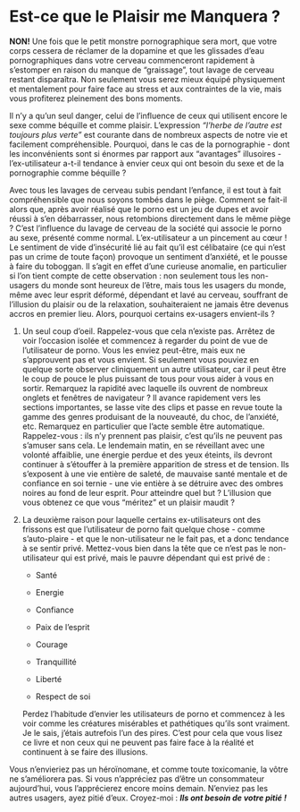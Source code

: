 # Est-ce que le Plaisir me Manquera ?

**NON!** Une fois que le petit monstre pornographique sera mort, que votre corps cessera de réclamer de la dopamine et que les glissades d'eau pornographiques dans votre cerveau commenceront rapidement à s'estomper en raison du manque de "graissage", tout lavage de cerveau restant disparaîtra. Non seulement vous serez mieux équipé physiquement et mentalement pour faire face au stress et aux contraintes de la vie, mais vous profiterez pleinement des bons moments.

Il n'y a qu'un seul danger, celui de l'influence de ceux qui utilisent encore le sexe comme béquille et comme plaisir. L'expression *"l'herbe de l'autre est toujours plus verte"* est courante dans de nombreux aspects de notre vie et facilement compréhensible. Pourquoi, dans le cas de la pornographie - dont les inconvénients sont si énormes par rapport aux "avantages" illusoires - l'ex-utilisateur a-t-il tendance à envier ceux qui ont besoin du sexe et de la pornographie comme béquille ?

Avec tous les lavages de cerveau subis pendant l'enfance, il est tout à fait compréhensible que nous soyons tombés dans le piège. Comment se fait-il alors que, après avoir réalisé que le porno est un jeu de dupes et avoir réussi à s'en débarrasser, nous retombions directement dans le même piège ? C'est l'influence du lavage de cerveau de la société qui associe le porno au sexe, présenté comme normal. L'ex-utilisateur a un pincement au cœur ! Le sentiment de vide d'insécurité lié au fait qu'il est célibataire (ce qui n'est pas un crime de toute façon) provoque un sentiment d'anxiété, et le pousse à faire du toboggan. Il s'agit en effet d'une curieuse anomalie, en particulier si l'on tient compte de cette observation : non seulement tous les non-usagers du monde sont heureux de l'être, mais tous les usagers du monde, même avec leur esprit déformé, dépendant et lavé au cerveau, souffrant de l'illusion du plaisir ou de la relaxation, souhaiteraient ne jamais être devenus accros en premier lieu. Alors, pourquoi certains ex-usagers envient-ils ?

1.  Un seul coup d'oeil. Rappelez-vous que cela n'existe pas. Arrêtez de voir l'occasion isolée et commencez à regarder du point de vue de l'utilisateur de porno. Vous les enviez peut-être, mais eux ne s'approuvent pas et vous envient. Si seulement vous pouviez en quelque sorte observer cliniquement un autre utilisateur, car il peut être le coup de pouce le plus puissant de tous pour vous aider à vous en sortir. Remarquez la rapidité avec laquelle ils ouvrent de nombreux onglets et fenêtres de navigateur ? Il avance rapidement vers les sections importantes, se lasse vite des clips et passe en revue toute la gamme des genres produisant de la nouveauté, du choc, de l'anxiété, etc. Remarquez en particulier que l'acte semble être automatique. Rappelez-vous : ils n'y prennent pas plaisir, c'est qu'ils ne peuvent pas s'amuser sans cela. Le lendemain matin, en se réveillant avec une volonté affaiblie, une énergie perdue et des yeux éteints, ils devront continuer à s'étouffer à la première apparition de stress et de tension. Ils s'exposent à une vie entière de saleté, de mauvaise santé mentale et de confiance en soi ternie - une vie entière à se détruire avec des ombres noires au fond de leur esprit. Pour atteindre quel but ? L'illusion que vous obtenez ce que vous "méritez" et un plaisir maudit ?

2.  La deuxième raison pour laquelle certains ex-utilisateurs ont des frissons est que l'utilisateur de porno fait quelque chose - comme s'auto-plaire - et que le non-utilisateur ne le fait pas, et a donc tendance à se sentir privé. Mettez-vous bien dans la tête que ce n'est pas le non-utilisateur qui est privé, mais le pauvre dépendant qui est privé de :

    - Santé

    - Energie

    - Confiance

    - Paix de l'esprit

    - Courage

    - Tranquillité

    - Liberté

    - Respect de soi

    Perdez l'habitude d'envier les utilisateurs de porno et commencez à les voir comme les créatures misérables et pathétiques qu'ils sont vraiment. Je le sais, j'étais autrefois l'un des pires. C'est pour cela que vous lisez ce livre et non ceux qui ne peuvent pas faire face à la réalité et continuent à se faire des illusions.

Vous n'envieriez pas un héroïnomane, et comme toute toxicomanie, la vôtre ne s'améliorera pas. Si vous n'appréciez pas d'être un consommateur aujourd'hui, vous l'apprécierez encore moins demain. N'enviez pas les autres usagers, ayez pitié d'eux. Croyez-moi : ***Ils ont besoin de votre pitié !***

